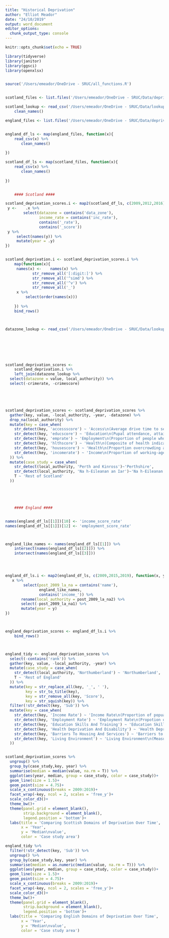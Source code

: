 ```yaml
---
title: "Historical Deprivation"
author: "Elliot Meador"
date: "24/10/2019"
output: word_document
editor_options: 
  chunk_output_type: console
---
```


```r
knitr::opts_chunk$set(echo = TRUE)
```






```r
library(tidyverse)
library(janitor)
library(ggsci)
library(openxlsx)


source('/Users/emeador/OneDrive - SRUC/all_functions.R')


scotland_files <- list.files('/Users/emeador/OneDrive - SRUC/Data/deprivation/scotland/historic/', full.names = T)

scotland_lookup <- read_csv('/Users/emeador/OneDrive - SRUC/Data/lookup/Local_authority_dz_int_lookup.csv') %>% 
    clean_names()

england_files <- list.files('/Users/emeador/OneDrive - SRUC/Data/deprivation/england/historic/', full.names = T)


england_df_ls <- map(england_files, function(x){
    read_csv(x) %>% 
       clean_names() 
        
})

scotland_df_ls <- map(scotland_files, function(x){
    read_csv(x) %>% 
       clean_names() 
        
})


    #### Scotland ####

scotland_deprivation_scores.i <- map2(scotland_df_ls, c(2009,2012,2016), function(.x, .y){
 y <-    .x %>% 
        select(datazone = contains('data_zone'), 
               income_rate = contains('inc_rate'), 
               contains('_rate'), 
               contains('_score'))
 y %>% 
     select(names(y)) %>% 
     mutate(year = .y)
}) 


scotland_deprivation.i <- scotland_deprivation_scores.i %>% 
    map(function(x){
     names(x) <-    names(x) %>% 
            str_remove_all('[:digit:]') %>% 
            str_remove_all('^simd') %>% 
            str_remove_all('^v') %>% 
            str_remove_all('_')
     x %>% 
         select(order(names(x))) 
     
    }) %>% 
    bind_rows()



datazone_lookup <- read_csv('/Users/emeador/OneDrive - SRUC/Data/lookup/scotland_datazone_2001_2011.csv') 







scotland_deprivation_scores <- 
    scotland_deprivation.i %>% 
    left_join(datazone_lookup %>% 
  select(datazone = value, local_authority)) %>% 
  select(-crimerate, -crimescore)





scotland_deprivation_scores <- scotland_deprivation_scores %>% 
  gather(key, value, -local_authority, -year, -datazone) %>% 
  drop_na(local_authority) %>% 
  mutate(key = case_when(
    str_detect(key, 'accessscore') ~ 'Access\n(Average drive time to services)',
    str_detect(key, 'educscore') ~ 'Education\n(Pupal attendance, attainment of leavers, working-age without\nqualifications)',
    str_detect(key, 'emprate') ~ 'Employment\n(Proportion of people who are income deprived)',
    str_detect(key, 'hlthscore') ~ 'Health\n(Composite of health indicators)',
    str_detect(key, 'housescore') ~ 'Health\n(Proportion overcrowding and no heat)',
    str_detect(key, 'incomerate') ~ 'Income\n(Proportion of working-age who are employment deprived)',
  )) %>% 
  mutate(case_study = case_when(
    str_detect(local_authority, 'Perth and Kinross')~'Perthshire', 
    str_detect(local_authority, 'Na h-Eileanan an Iar')~'Na h-Eileanan Siar',
    T ~ 'Rest of Scotland'
  )) 





    #### England ####


names(england_df_ls[[1]])[10] <- 'income_score_rate'
names(england_df_ls[[1]])[12] <- 'employment_score_rate'



england_like_names <- names(england_df_ls[[1]]) %>% 
    intersect(names(england_df_ls[[2]])) %>% 
    intersect(names(england_df_ls[[3]]))




england_df_ls.i <- map2(england_df_ls, c(2009,2015,2019), function(x, y){
   x %>% 
        select(post_2009_la_na = contains('name'), 
               england_like_names, 
               contains('income_')) %>% 
       rename(local_authority = post_2009_la_na2) %>% 
       select(-post_2009_la_na1) %>% 
       mutate(year = y)
})



england_deprivation_scores <- england_df_ls.i %>% 
    bind_rows()



england_tidy <- england_deprivation_scores %>% 
  select(-contains('rank')) %>% 
  gather(key, value, -local_authority, -year) %>% 
  mutate(case_study = case_when(
    str_detect(local_authority, 'Northumberland') ~ 'Northumberland', 
    T ~ 'Rest of England'
  )) %>% 
  mutate(key = str_replace_all(key, '_', ' '), 
         key = str_to_title(key),
         key = str_remove_all(key, 'Score'), 
         key = str_squish(key)) %>% 
  filter(!str_detect(key, 'Sub')) %>% 
  mutate(key = case_when(
    str_detect(key, 'Income Rate') ~ 'Income Rate\n(Proportion of popualtion out-of-work or have low earnings)', 
    str_detect(key, 'Employment Rate') ~ 'Employment Rate\n(Propotion of working-age population that is involuntarily\nexcluded fom labour market)', 
    str_detect(key, 'Education Skills And Training') ~ 'Education Skills and Training\n(Lack of attainment and skills in population)', 
    str_detect(key, 'Health Deprivation And Disability') ~ 'Health Deprivation and Disability\n(Risk of premature death and impairment of quality of life)', 
    str_detect(key, 'Barriers To Housing And Services') ~ 'Barriers to Housing and Services\n(Physical and Financial accessibility of housing and local services)', 
    str_detect(key, 'Living Environment') ~ 'Living Environment\n(Measures the quality of the local environment)'
  ))



```





```r

scotland_deprivation_scores %>% 
  ungroup() %>%
  group_by(case_study,key, year) %>% 
  summarise(median = median(value, na.rm = T)) %>% 
  ggplot(aes(year, median, group = case_study, color = case_study))+
  geom_line(size = 1.5)+
  geom_point(size = 4.75)+
  scale_x_continuous(breaks = 2009:2019)+
  facet_wrap(~key, ncol = 2, scales = 'free_y')+
  scale_color_d3()+
  theme_bw()+
  theme(panel.grid = element_blank(), 
        strip.background = element_blank(), 
        legend.position = 'bottom')+
  labs(title = 'Comparing Scottish Domains of Deprivation Over Time', 
       x = 'Year', 
       y = 'Median\nvalue', 
       color = 'Case study area')
```





```r


england_tidy %>% 
  filter(!str_detect(key, 'Sub')) %>% 
  ungroup() %>%
  group_by(case_study,key, year) %>% 
  summarise(median = as.numeric(median(value, na.rm = T))) %>% 
  ggplot(aes(year, median, group = case_study, color = case_study))+
  geom_line(size = 1.5)+
  geom_point(size = 4.75)+
  scale_x_continuous(breaks = 2009:2019)+
  facet_wrap(~key, ncol = 2, scales = 'free_y')+
  scale_color_d3()+
  theme_bw()+
  theme(panel.grid = element_blank(), 
        strip.background = element_blank(), 
        legend.position = 'bottom')+
  labs(title = 'Comparing English Domains of Deprivation Over Time', 
       x = 'Year', 
       y = 'Median\nvalue', 
       color = 'Case study area')
```















